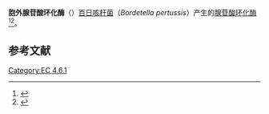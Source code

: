 '''胞外腺苷酸环化酶'''（{{lang-en|Extracellular adenylate cyclase}}）[[百日咳杆菌|百日咳杆菌]]（''Bordetella pertussis''）产生的[[腺苷酸环化酶|腺苷酸环化酶]]<ref name="pmid2870055">{{cite journal |author=Kessin RH, Franke J |title=Secreted adenylate cyclase of Bordetella pertussis: calmodulin requirements and partial purification of two forms |journal=J. Bacteriol. |volume=166 |issue=1 |pages=290–6 |date=April 1986 |pmid=2870055 |pmc=214590 |doi= |url=http://jb.asm.org/cgi/pmidlookup?view=long&pmid=2870055}}</ref><ref name="pmid2877986">{{cite journal |author=Ladant D, Brezin C, Alonso JM, Crenon I, Guiso N |title=Bordetella pertussis adenylate cyclase. Purification, characterization, and radioimmunoassay |journal=J. Biol. Chem. |volume=261 |issue=34 |pages=16264–9 |date=December 1986 |pmid=2877986 |doi= |url=http://www.jbc.org/cgi/pmidlookup?view=long&pmid=2877986}}</ref>。

==参考文献==
{{reflist}}

{{磷-氧裂合酶}}
{{Toxins}}

[[Category:EC_4.6.1|Category:EC 4.6.1]]


{{protein-stub}}